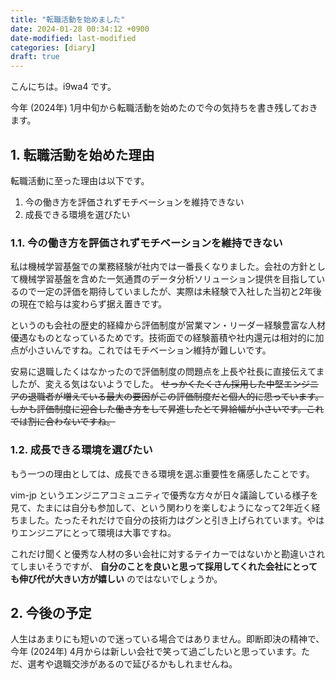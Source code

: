 ```yaml
---
title: "転職活動を始めました"
date: 2024-01-28 00:34:12 +0900
date-modified: last-modified
categories: [diary]
draft: true
---
```


こんにちは。i9wa4 です。

今年 (2024年) 1月中旬から転職活動を始めたので今の気持ちを書き残しておきます。

## 1. 転職活動を始めた理由

転職活動に至った理由は以下です。

1. 今の働き方を評価されずモチベーションを維持できない
1. 成長できる環境を選びたい

### 1.1. 今の働き方を評価されずモチベーションを維持できない

私は機械学習基盤での業務経験が社内では一番長くなりました。会社の方針として機械学習基盤を含めた一気通貫のデータ分析ソリューション提供を目指しているので一定の評価を期待していましたが、実際は未経験で入社した当初と2年後の現在で給与は変わらず据え置きです。

というのも会社の歴史的経緯から評価制度が営業マン・リーダー経験豊富な人材優遇なものとなっているためです。技術面での経験蓄積や社内還元は相対的に加点が小さいんですね。これではモチベーション維持が難しいです。

安易に退職したくはなかったので評価制度の問題点を上長や社長に直接伝えてましたが、変える気はないようでした。 ~~せっかくたくさん採用した中堅エンジニアの退職者が増えている最大の要因がこの評価制度だと個人的に思っています。しかも評価制度に迎合した働き方をして昇進したとて昇給幅が小さいです。これでは割に合わないですね。~~

### 1.2. 成長できる環境を選びたい

もう一つの理由としては、成長できる環境を選ぶ重要性を痛感したことです。

vim-jp というエンジニアコミュニティで優秀な方々が日々議論している様子を見て、たまには自分も参加して、という関わりを楽しむようになって2年近く経ちました。たったそれだけで自分の技術力はグンと引き上げられています。やはりエンジニアにとって環境は大事ですね。

これだけ聞くと優秀な人材の多い会社に対するテイカーではないかと勘違いされてしまいそうですが、 **自分のことを良いと思って採用してくれた会社にとっても伸び代が大きい方が嬉しい** のではないでしょうか。

## 2. 今後の予定

人生はあまりにも短いので迷っている場合ではありません。即断即決の精神で、今年 (2024年) 4月からは新しい会社で笑って過ごしたいと思っています。ただ、選考や退職交渉があるので延びるかもしれませんね。

